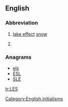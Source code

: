 {{also|les|Les|lës|lěs|leş|leš|lés|lès|-les-}}
==English==

===Abbreviation===
{{en-abbr}}

# [[lake effect]] [[snow]]
# {{military|US}} {{w|Leave and Earnings Statement}}

===Anagrams===
* [[els#English|els]] 
* [[ESL#English|ESL]]
* [[SLE#English|SLE]]

[[Category:English initialisms]]

[[tr:LES]]